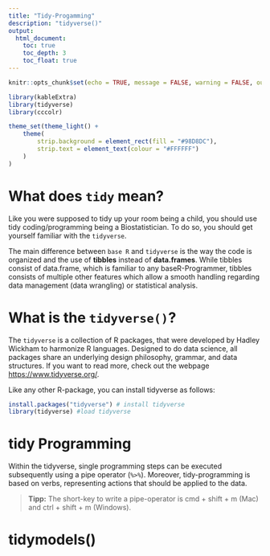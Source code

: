 ```yaml
---
title: "Tidy-Progamming"
description: "tidyverse()"
output:
  html_document:
    toc: true
    toc_depth: 3
    toc_float: true
---
```


```r
knitr::opts_chunk$set(echo = TRUE, message = FALSE, warning = FALSE, out.width = "100%")
```

```r
library(kableExtra)
library(tidyverse)
library(cccolr)
```

```r
theme_set(theme_light() +
    theme(
        strip.background = element_rect(fill = "#98D8DC"),
        strip.text = element_text(colour = "#FFFFFF")
    )
)
```

<!-- start ---------------------------------------------------------------- -->
# What does `tidy` mean?

Like you were supposed to tidy up your room being a child, you should use tidy coding/programming being a Biostatistician. To do so, you should get yourself familiar with the `tidyverse`.

The main difference between `base R` and `tidyverse` is the way the code is organized and the use of **tibbles** instead of **data.frames**. While tibbles consist of data.frame, which is familiar to any baseR-Programmer, tibbles consists of multiple  other features which allow a smooth handling regarding data management (data wrangling) or statistical analysis.


# What is the `tidyverse()`?

The `tidyverse` is a collection of R packages, that were developed by Hadley Wickham to harmonize R languages. Designed to do data science, all packages share an underlying design philosophy, grammar, and data structures. If you want to read more, check out the webpage [https://www.tidyverse.org/](https://www.tidyverse.org/).

Like any other R-package, you can install tidyverse as follows:

```r
install.packages("tidyverse") # install tidyverse
library(tidyverse) #load tidyverse
```


# tidy Programming

Within the tidyverse, single programming steps can be executed subsequently using a pipe operator (`%>%`). Moreover, tidy-programming is based on verbs, representing actions that should be applied to the data. 

>**Tipp:** The short-key to write a pipe-operator is cmd + shift + m (Mac) and ctrl + shift + m (Windows).

# tidymodels()







<!-- end ------------------------------------------------------------------ -->

